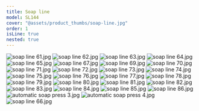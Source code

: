 ```yaml
---
title: Soap line
model: SL144
cover: "@assets/product_thumbs/soap-line.jpg"
order: 1
isLine: true
nested: true
---
```



<ProductTabs />

![soap line 61.jpg](@assets/article_images/soap-line/soap-line-61.jpg)
![soap line 62.jpg](@assets/article_images/soap-line/soap-line-62.jpg)
![soap line 63.jpg](@assets/article_images/soap-line/soap-line-63.jpg)
![soap line 64.jpg](@assets/article_images/soap-line/soap-line-64.jpg)
![soap line 65.jpg](@assets/article_images/soap-line/soap-line-65.jpg)
![soap line 67.jpg](@assets/article_images/soap-line/soap-line-67.jpg)
![soap line 69.jpg](@assets/article_images/soap-line/soap-line-69.jpg)
![soap line 70.jpg](@assets/article_images/soap-line/soap-line-70.jpg)
![soap line 71.jpg](@assets/article_images/soap-line/soap-line-71.jpg)
![soap line 72.jpg](@assets/article_images/soap-line/soap-line-72.jpg)
![soap line 73.jpg](@assets/article_images/soap-line/soap-line-73.jpg)
![soap line 74.jpg](@assets/article_images/soap-line/soap-line-74.jpg)
![soap line 75.jpg](@assets/article_images/soap-line/soap-line-75.jpg)
![soap line 76.jpg](@assets/article_images/soap-line/soap-line-76.jpg)
![soap line 77.jpg](@assets/article_images/soap-line/soap-line-77.jpg)
![soap line 78.jpg](@assets/article_images/soap-line/soap-line-78.jpg)
![soap line 79.jpg](@assets/article_images/soap-line/soap-line-79.jpg)
![soap line 80.jpg](@assets/article_images/soap-line/soap-line-80.jpg)
![soap line 81.jpg](@assets/article_images/soap-line/soap-line-81.jpg)
![soap line 82.jpg](@assets/article_images/soap-line/soap-line-82.jpg)
![soap line 83.jpg](@assets/article_images/soap-line/soap-line-83.jpg)
![soap line 84.jpg](@assets/article_images/soap-line/soap-line-84.jpg)
![soap line 85.jpg](@assets/article_images/soap-line/soap-line-85.jpg)
![soap line 86.jpg](@assets/article_images/soap-line/soap-line-86.jpg)
![automatic soap press 3.jpg](@assets/article_images/soap-line/automatic-soap-press-3.jpg)
![automatic soap press 4.jpg](@assets/article_images/soap-line/automatic-soap-press-4.jpg)
![soap line 66.jpg](@assets/article_images/soap-line/soap-line-66.jpg)
